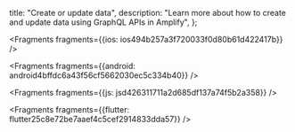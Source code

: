   title: "Create or update data",
  description: "Learn more about how to create and update data using GraphQL APIs in Amplify",
};






<Fragments fragments={{ios: ios494b257a3f720033f0d80b61d422417b}} />



<Fragments fragments={{android: android4bffdc6a43f56cf5662030ec5c334b40}} />



<Fragments fragments={{js: jsd426311711a2d685df137a74f5b2a358}} />



<Fragments fragments={{flutter: flutter25c8e72be7aaef4c5cef2914833dda57}} />

